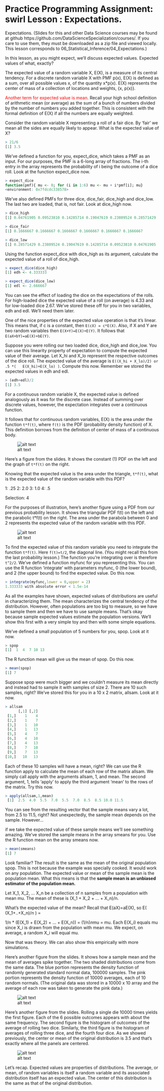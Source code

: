 Practice Programming Assignment: swirl Lesson : Expectations.
=========================


Expectations. (Slides for this and other Data Science courses may be found at github
  https://github.com/DataScienceSpecialization/courses/. If you care to use them, they must be downloaded
  as a zip file and viewed locally. This lesson corresponds to 06_Statistical_Inference/04_Expectations.)

In this lesson, as you might expect, we'll discuss expected values. Expected values of what, exactly?

The expected value of a random variable X, E(X), is a measure of its central tendency. For a discrete
  random variable X with PMF p(x), E(X) is defined as a sum, over all possible values x, of the quantity
  x*p(x). E(X) represents the center of mass of a collection of locations and weights, {x, p(x)}.

<span style="color:red">Another term for expected value is mean</span>. Recall your high school definition of arithmetic mean (or
  average) as the sum of a bunch of numbers divided by the number of numbers you added together. This is
  consistent with the formal definition of E(X) if all the numbers are equally weighted.

Consider the random variable X representing a roll of a fair dice. By 'fair' we mean all the sides are
  equally likely to appear. What is the expected value of X?
```r
> 21/6
[1] 3.5
```

We've defined a function for you, expect_dice, which takes a PMF as an input. For our purposes, the PMF
  is a 6-long array of fractions. The i-th entry in the array represents the probability of i being the
  outcome of a dice roll. Look at the function expect_dice now.
```r
> expect_dice
function(pmf){ mu <- 0; for (i in 1:6) mu <- mu + i*pmf[i]; mu}
<environment: 0x7fdcdc338578>
```

We've also defined PMFs for three dice, dice_fair, dice_high and dice_low. The last two are loaded, that
  is, not fair. Look at dice_high now.
```r
> dice_high
[1] 0.04761905 0.09523810 0.14285714 0.19047619 0.23809524 0.28571429
```
```r
> dice_fair
[1] 0.1666667 0.1666667 0.1666667 0.1666667 0.1666667 0.1666667
```
```r
> dice_low
[1] 0.28571429 0.23809524 0.19047619 0.14285714 0.09523810 0.04761905
```

Using the function expect_dice with dice_high as its argument, calculate the expected value of a roll of
  dice_high.
```r
> expect_dice(dice_high)
[1] edh <- 4.333333
```
```r
> expect_dice(dice_low)
[1] edl <- 2.666667
```
You can see the effect of loading the dice on the expectations of the rolls. For high-loaded dice the
  expected value of a roll (on average) is 4.33 and for low-loaded dice 2.67. We've stored these off for
  you in two variables, edh and edl. We'll need them later.

One of the nice properties of the expected value operation is that it's linear. This means that, if c is
  a constant, then `E(cX) = c*E(X)`. Also, if X and Y are two random variables then `E(X+Y)=E(X)+E(Y)`. It
  follows that `E(aX+bY)=aE(X)+bE(Y)`.

Suppose you were rolling our two loaded dice, dice_high and dice_low. You can use this linearity property
  of expectation to compute the expected value of their average. Let X_hi and X_lo represent the respective
  outcomes of the dice roll. The expected value of the average is `E((X_hi + X_lo)/2) or .5 *(
  E(X_hi)+E(X_lo) )`. Compute this now. Remember we stored the expected values in edh and edl.
```r
> (edh+edl)/2
[1] 3.5
```

  For a continuous random variable X, the expected value is defined analogously as it was for the discrete
  case. Instead of summing over discrete values, however, the expectation integrates over a continuous
  function.

It follows that for continuous random variables, E(X) is the area under the function `t*f(t)`, where `f(t)`
  is the PDF (probability density function) of X. This definition borrows from the definition of center of
  mass of a continuous body.

![alt text](Rplot02.png)

  Here's a figure from the slides. It shows the constant (1) PDF on the left and the graph of `t*f(t)` on the
  right.

Knowing that the expected value is the area under the triangle, `t*f(t)`, what is the expected value of the
  random variable with this PDF?

1: .25
2: 2.0
3: 1.0
4: .5

Selection: 4

For the purposes of illustration, here's another figure using a PDF from our previous probability lesson.
  It shows the triangular PDF f(t) on the left and the parabolic t*f(t) on the right. The area under the
  parabola between 0 and 2 represents the expected value of the random variable with this PDF.

![alt text](Rplot03.png)


To find the expected value of this random variable you need to integrate the function `t*f(t)`. Here
  `f(t)=t/2`, the diagonal line. (You might recall this from the last probability lesson.) The function
  you're integrating over is therefore `t^2/2`. We've defined a function myfunc for you representing this.
  You can use the R function 'integrate' with parameters myfunc, 0 (the lower bound), and 2 (the upper
  bound) to find the expected value. Do this now.
```r
> integrate(myfunc,lower = 0,upper = 2)
1.333333 with absolute error < 1.5e-14
```

As all the examples have shown, expected values of distributions are useful in characterizing them. The
  mean characterizes the central tendency of the distribution. However, often populations are too big to
  measure, so we have to sample them and then we have to use sample means. That's okay because sample
  expected values estimate the population versions. We'll show this first with a very simple toy and then
  with some simple equations.

We've defined a small population of 5 numbers for you, spop. Look at it now.
```r
> spop
[1]  1  4  7 10 13
```
The R function mean will give us the mean of spop. Do this now.
```r
> mean(spop)
[1] 7
```
Suppose spop were much bigger and we couldn't measure its mean directly and instead had to sample it with
  samples of size 2. There are 10 such samples, right? We've stored this for you in a 10 x 2 matrix,
  allsam. Look at it now.
```r
> allsam
      [,1] [,2]
 [1,]    1    4
 [2,]    1    7
 [3,]    1   10
 [4,]    1   13
 [5,]    4    7
 [6,]    4   10
 [7,]    4   13
 [8,]    7   10
 [9,]    7   13
[10,]   10   13
```

Each of these 10 samples will have a mean, right? We can use the R function apply to calculate the mean
  of each row of the matrix allsam. We simply call apply with the arguments allsam, 1, and mean. The second
  argument, 1, tells 'apply' to apply the third argument 'mean' to the rows of the matrix. Try this now.
```r
> apply(allsam,1,mean)
 [1]  2.5  4.0  5.5  7.0  5.5  7.0  8.5  8.5 10.0 11.5
```

You can see from the resulting vector that the sample means vary a lot, from 2.5 to 11.5, right? Not
  unexpectedly, the sample mean depends on the sample. However...

if we take the expected value of these sample means we'll see something amazing. We've stored the
  sample means in the array smeans for you. Use the R function mean on the array smeans now.
```r
> mean(smeans)
[1] 7
```

Look familiar? The result is the same as the mean of the original population spop. This is not because
  the example was specially cooked. It would work on any population. The expected value or mean of the
  sample mean is the population mean. What this means is that the **sample mean is an unbiased estimator of the population mean. **

Let X_1, X_2, ... X_n be a collection of n samples from a population with mean mu. The mean of these is
  (X_1 + X_2 + ... + X_n)/n.

What's the expected value of the mean? Recall that E(aX)=aE(X), so E( (X_1+..+X_n)/n ) =

 1/n * (E(X_1) + E(X_2) + ... + E(X_n)) = (1/n)*n*mu = mu. Each E(X_i) equals mu since X_i is drawn from
  the population with mean mu. We expect, on average, a random X_i will equal mu.

Now that was theory.  We can also show this empirically with more simulations.

Here's another figure from the slides. It shows how a sample mean and the mean of averages spike
  together. The two shaded distributions come from the same data. The blue portion represents the density
  function of randomly generated standard normal data, 100000 samples. The pink portion represents the
  density function of 10000 averages, each of 10 random normals. (The original data was stored in a 10000 x
  10 array and the average of each row was taken to generate the pink data.)

![alt text](Rplot04.png)


Here's another figure from the slides. Rolling a single die 10000 times yields the first figure. Each of
  the 6 possible outcomes appears with about the same frequency. The second figure is the histogram of
  outcomes of the average of rolling two dice. Similarly, the third figure is the histogram of averages of
  rolling three dice, and the fourth four dice. As we showed previously, the center or mean of the original
  distribution is 3.5 and that's exactly where all the panels are centered.


![alt text](Rplot05.png)


 Let's recap. Expected values are properties of distributions. The average, or mean, of random variables
  is itself a random variable and its associated distribution itself has an expected value. The center of
  this distribution is the same as that of the original distribution.




